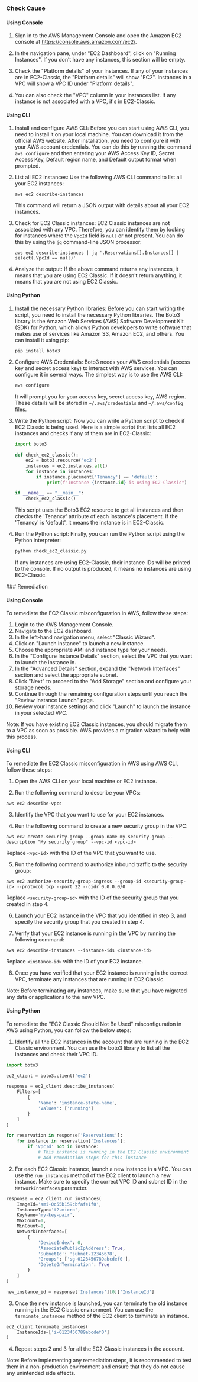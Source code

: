 

<Tabs><Tab title='Cause'>
### Check Cause

#### Using Console

1. Sign in to the AWS Management Console and open the Amazon EC2 console at https://console.aws.amazon.com/ec2/.

2. In the navigation pane, under "EC2 Dashboard", click on "Running Instances". If you don’t have any instances, this section will be empty.

3. Check the "Platform details" of your instances. If any of your instances are in EC2-Classic, the "Platform details" will show "EC2". Instances in a VPC will show a VPC ID under "Platform details".

4. You can also check the "VPC" column in your instances list. If any instance is not associated with a VPC, it's in EC2-Classic.

#### Using CLI

1. Install and configure AWS CLI: Before you can start using AWS CLI, you need to install it on your local machine. You can download it from the official AWS website. After installation, you need to configure it with your AWS account credentials. You can do this by running the command `aws configure` and then entering your AWS Access Key ID, Secret Access Key, Default region name, and Default output format when prompted.

2. List all EC2 instances: Use the following AWS CLI command to list all your EC2 instances:

   ```
   aws ec2 describe-instances
   ```

   This command will return a JSON output with details about all your EC2 instances.

3. Check for EC2 Classic instances: EC2 Classic instances are not associated with any VPC. Therefore, you can identify them by looking for instances where the `VpcId` field is `null` or not present. You can do this by using the `jq` command-line JSON processor:

   ```
   aws ec2 describe-instances | jq '.Reservations[].Instances[] | select(.VpcId == null)'
   ```

4. Analyze the output: If the above command returns any instances, it means that you are using EC2 Classic. If it doesn't return anything, it means that you are not using EC2 Classic.

#### Using Python

1. Install the necessary Python libraries: Before you can start writing the script, you need to install the necessary Python libraries. The Boto3 library is the Amazon Web Services (AWS) Software Development Kit (SDK) for Python, which allows Python developers to write software that makes use of services like Amazon S3, Amazon EC2, and others. You can install it using pip:

   ```bash
   pip install boto3
   ```

2. Configure AWS Credentials: Boto3 needs your AWS credentials (access key and secret access key) to interact with AWS services. You can configure it in several ways. The simplest way is to use the AWS CLI:

   ```bash
   aws configure
   ```

   It will prompt you for your access key, secret access key, AWS region. These details will be stored in `~/.aws/credentials` and `~/.aws/config` files.

3. Write the Python script: Now you can write a Python script to check if EC2 Classic is being used. Here is a simple script that lists all EC2 instances and checks if any of them are in EC2-Classic:

   ```python
   import boto3

   def check_ec2_classic():
       ec2 = boto3.resource('ec2')
       instances = ec2.instances.all()
       for instance in instances:
           if instance.placement['Tenancy'] == 'default':
               print(f"Instance {instance.id} is using EC2-Classic")

   if __name__ == "__main__":
       check_ec2_classic()
   ```

   This script uses the Boto3 EC2 resource to get all instances and then checks the 'Tenancy' attribute of each instance's placement. If the 'Tenancy' is 'default', it means the instance is in EC2-Classic.

4. Run the Python script: Finally, you can run the Python script using the Python interpreter:

   ```bash
   python check_ec2_classic.py
   ```

   If any instances are using EC2-Classic, their instance IDs will be printed to the console. If no output is produced, it means no instances are using EC2-Classic.

</Tab>

<Tab title='Remediation'>
### Remediation

#### Using Console

To remediate the EC2 Classic misconfiguration in AWS, follow these steps:

1. Login to the AWS Management Console.
2. Navigate to the EC2 dashboard.
3. In the left-hand navigation menu, select "Classic Wizard".
4. Click on "Launch Instance" to launch a new instance.
5. Choose the appropriate AMI and instance type for your needs.
6. In the "Configure Instance Details" section, select the VPC that you want to launch the instance in.
7. In the "Advanced Details" section, expand the "Network Interfaces" section and select the appropriate subnet.
8. Click "Next" to proceed to the "Add Storage" section and configure your storage needs.
9. Continue through the remaining configuration steps until you reach the "Review Instance Launch" page.
10. Review your instance settings and click "Launch" to launch the instance in your selected VPC.

Note: If you have existing EC2 Classic instances, you should migrate them to a VPC as soon as possible. AWS provides a migration wizard to help with this process.

#### Using CLI

To remediate the EC2 Classic misconfiguration in AWS using AWS CLI, follow these steps:

1. Open the AWS CLI on your local machine or EC2 instance.

2. Run the following command to describe your VPCs:

```
aws ec2 describe-vpcs
```

3. Identify the VPC that you want to use for your EC2 instances.

4. Run the following command to create a new security group in the VPC:

```
aws ec2 create-security-group --group-name my-security-group --description "My security group" --vpc-id <vpc-id>
```

Replace `<vpc-id>` with the ID of the VPC that you want to use.

5. Run the following command to authorize inbound traffic to the security group:

```
aws ec2 authorize-security-group-ingress --group-id <security-group-id> --protocol tcp --port 22 --cidr 0.0.0.0/0
```

Replace `<security-group-id>` with the ID of the security group that you created in step 4.

6. Launch your EC2 instance in the VPC that you identified in step 3, and specify the security group that you created in step 4.

7. Verify that your EC2 instance is running in the VPC by running the following command:

```
aws ec2 describe-instances --instance-ids <instance-id>
```

Replace `<instance-id>` with the ID of your EC2 instance.

8. Once you have verified that your EC2 instance is running in the correct VPC, terminate any instances that are running in EC2 Classic.

Note: Before terminating any instances, make sure that you have migrated any data or applications to the new VPC.

#### Using Python

To remediate the "EC2 Classic Should Not Be Used" misconfiguration in AWS using Python, you can follow the below steps:

1. Identify all the EC2 instances in the account that are running in the EC2 Classic environment. You can use the boto3 library to list all the instances and check their VPC ID.

```python
import boto3

ec2_client = boto3.client('ec2')

response = ec2_client.describe_instances(
    Filters=[
        {
            'Name': 'instance-state-name',
            'Values': ['running']
        }
    ]
)

for reservation in response['Reservations']:
    for instance in reservation['Instances']:
        if 'VpcId' not in instance:
            # This instance is running in the EC2 Classic environment
            # Add remediation steps for this instance
```

2. For each EC2 Classic instance, launch a new instance in a VPC. You can use the `run_instances` method of the EC2 client to launch a new instance. Make sure to specify the correct VPC ID and subnet ID in the `NetworkInterfaces` parameter.

```python
response = ec2_client.run_instances(
    ImageId='ami-0c55b159cbfafe1f0',
    InstanceType='t2.micro',
    KeyName='my-key-pair',
    MaxCount=1,
    MinCount=1,
    NetworkInterfaces=[
        {
            'DeviceIndex': 0,
            'AssociatePublicIpAddress': True,
            'SubnetId': 'subnet-12345678',
            'Groups': ['sg-0123456789abcdef0'],
            'DeleteOnTermination': True
        }
    ]
)

new_instance_id = response['Instances'][0]['InstanceId']
```

3. Once the new instance is launched, you can terminate the old instance running in the EC2 Classic environment. You can use the `terminate_instances` method of the EC2 client to terminate an instance.

```python
ec2_client.terminate_instances(
    InstanceIds=['i-0123456789abcdef0']
)
```

4. Repeat steps 2 and 3 for all the EC2 Classic instances in the account.

Note: Before implementing any remediation steps, it is recommended to test them in a non-production environment and ensure that they do not cause any unintended side effects.


</Tab>
</Tabs>